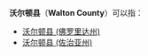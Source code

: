 {{disambig|W沃尔顿县|Cat=四字县名消歧义}}
'''沃尔顿县'''（'''Walton County'''）可以指：
*[[沃尔顿县_(佛罗里达州)|沃尔顿县 (佛罗里达州)]]
*[[沃尔顿县_(佐治亚州)|沃尔顿县 (佐治亚州)]]